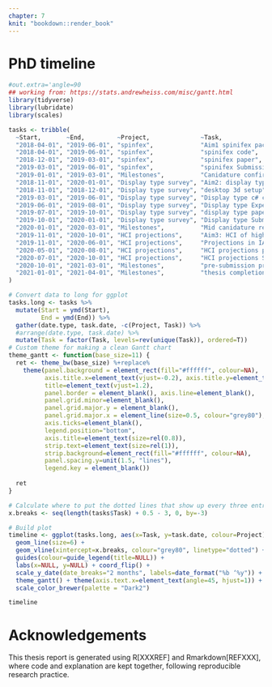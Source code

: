 ```yaml
---
chapter: 7
knit: "bookdown::render_book"
---
```


# PhD timeline {-} 


```r
#out.extra='angle=90
## working from: https://stats.andrewheiss.com/misc/gantt.html
library(tidyverse)
library(lubridate)
library(scales)

tasks <- tribble(
  ~Start,       ~End,         ~Project,              ~Task,
  "2018-04-01", "2019-06-01", "spinfex",             "Aim1 spinifex package",
  "2018-04-01", "2019-06-01", "spinfex",             "spinifex code",
  "2018-12-01", "2019-03-01", "spinfex",             "spinifex paper",
  "2019-03-01", "2019-06-01", "spinfex",             "spinifex Submission and follow-up",
  "2019-01-01", "2019-03-01", "Milestones",          "Canidature confirmation",
  "2018-11-01", "2020-01-01", "Display type survey", "Aim2: display type exp survey",
  "2018-11-01", "2018-12-01", "Display type survey", "desktop 3d setup",
  "2019-03-01", "2019-06-01", "Display type survey", "Display type c# code",
  "2019-06-01", "2019-08-01", "Display type survey", "Display type Experimental survey",
  "2019-07-01", "2019-10-01", "Display type survey", "display type paper",
  "2019-10-01", "2020-01-01", "Display type survey", "Display type Submission and follow-up",
  "2020-01-01", "2020-03-01", "Milestones",          "Mid canidature review",
  "2019-11-01", "2020-10-01", "HCI projections",     "Aim3: HCI of high dim projections",
  "2019-11-01", "2020-06-01", "HCI projections",     "Projections in IATK, C# code",
  "2020-05-01", "2020-08-01", "HCI projections",     "HCI projections paper",
  "2020-07-01", "2020-10-01", "HCI projections",     "HCI projections Submission and follow-up",
  "2020-10-01", "2021-03-01", "Milestones",          "pre-submission presentation",
  "2021-01-01", "2021-04-01", "Milestones",          "thesis completion and submission"
)

# Convert data to long for ggplot
tasks.long <- tasks %>%
  mutate(Start = ymd(Start),
         End = ymd(End)) %>%
  gather(date.type, task.date, -c(Project, Task)) %>%
  #arrange(date.type, task.date) %>%
  mutate(Task = factor(Task, levels=rev(unique(Task)), ordered=T))
# Custom theme for making a clean Gantt chart
theme_gantt <- function(base_size=11) {
  ret <- theme_bw(base_size) %+replace%
    theme(panel.background = element_rect(fill="#ffffff", colour=NA),
          axis.title.x=element_text(vjust=-0.2), axis.title.y=element_text(vjust=1.5),
          title=element_text(vjust=1.2),
          panel.border = element_blank(), axis.line=element_blank(),
          panel.grid.minor=element_blank(),
          panel.grid.major.y = element_blank(),
          panel.grid.major.x = element_line(size=0.5, colour="grey80"),
          axis.ticks=element_blank(),
          legend.position="bottom", 
          axis.title=element_text(size=rel(0.8)),
          strip.text=element_text(size=rel(1)),
          strip.background=element_rect(fill="#ffffff", colour=NA),
          panel.spacing.y=unit(1.5, "lines"),
          legend.key = element_blank())
  
  ret
}

# Calculate where to put the dotted lines that show up every three entries
x.breaks <- seq(length(tasks$Task) + 0.5 - 3, 0, by=-3)

# Build plot
timeline <- ggplot(tasks.long, aes(x=Task, y=task.date, colour=Project)) + 
  geom_line(size=6) + 
  geom_vline(xintercept=x.breaks, colour="grey80", linetype="dotted") + 
  guides(colour=guide_legend(title=NULL)) +
  labs(x=NULL, y=NULL) + coord_flip() +
  scale_y_date(date_breaks="2 months", labels=date_format("%b ‘%y")) +
  theme_gantt() + theme(axis.text.x=element_text(angle=45, hjust=1)) +
  scale_color_brewer(palette = "Dark2")

timeline
```

# Acknowledgements {-} 

This thesis report is generated using R[XXXREF] and Rmarkdown[REFXXX], where code and explanation are kept together, following reproducible research practice. 
